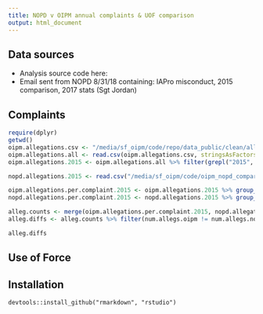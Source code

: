 ```yaml
---
title: NOPD v OIPM annual complaints & UOF comparison
output: html_document
---
```


## Data sources
- Analysis source code here: 
- Email sent from NOPD 8/31/18 containing: IAPro misconduct, 2015 comparison, 2017 stats (Sgt Jordan)

## Complaints
```r
require(dplyr)
getwd()
oipm.allegations.csv <- "/media/sf_oipm/code/repo/data_public/clean/allegations_all_clean.csv"
oipm.allegations.all <- read.csv(oipm.allegations.csv, stringsAsFactors = FALSE)
oipm.allegations.2015 <- oipm.allegations.all %>% filter(grepl("2015", PIB.Control.Number))

nopd.allegations.2015 <- read.csv("/media/sf_oipm/code/oipm_nopd_comparison/data/nopd/2015comparison_IAProReport.csv")

oipm.allegations.per.complaint.2015 <- oipm.allegations.2015 %>% group_by(PIB.Control.Number) %>% summarise(num.allegs.oipm = n())
nopd.allegations.per.complaint.2015 <- nopd.allegations.2015 %>% group_by(PIB.Control.Number) %>% summarise(num.allegs.nopd = n())

alleg.counts <- merge(oipm.allegations.per.complaint.2015, nopd.allegations.per.complaint.2015, by = 'PIB.Control.Number', all=TRUE)
alleg.diffs <- alleg.counts %>% filter(num.allegs.oipm != num.allegs.nopd)

```

```r
alleg.diffs
```

## Use of Force

## Installation

```
devtools::install_github("rmarkdown", "rstudio")
```

